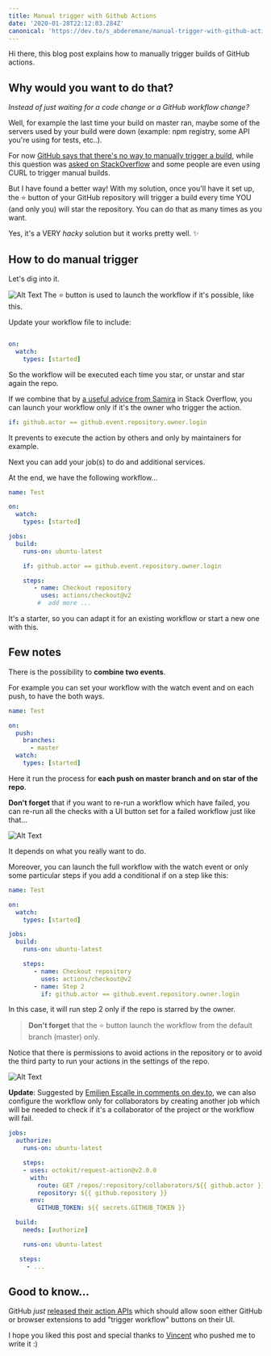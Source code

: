 ```yaml
---
title: Manual trigger with Github Actions
date: '2020-01-28T22:12:03.284Z'
canonical: 'https://dev.to/s_abderemane/manual-trigger-with-github-actions-279e'
---
```


Hi there, this blog post explains how to manually trigger builds of GitHub actions.

## Why would you want to do that?

_Instead of just waiting for a code change or a GitHub workflow change?_ 

Well, for example the last time your build on master ran, maybe some of the servers used by your build were down (example: npm registry, some API you're using for tests, etc..).

For now [GitHub says that there's no way to manually trigger a build](https://github.community/t5/GitHub-Actions/GitHub-Actions-Manual-Trigger-Approvals/td-p/31504), while this question was [asked on StackOverflow](https://stackoverflow.com/q/58933155/7087644) and some people are even using CURL to trigger manual builds.

But I have found a better way! With my solution, once you'll have it set up, the ⭐️ button of your GitHub repository will trigger a build every time YOU (and only you) will star the repository.
You can do that as many times as you want.

Yes, it's a VERY _hacky_ solution but it works pretty well. ✨

## How to do manual trigger

Let's dig into it.

![Alt Text](https://dev-to-uploads.s3.amazonaws.com/i/6oqnfhr50mczsodhp57c.gif)
The ⭐️ button is used to launch the workflow if it's possible, like this.

Update your workflow file to include:

```yaml

on:
  watch:
    types: [started]

```

So the workflow will be executed each time you star, or unstar and star again the repo.

If we combine that by [a useful advice from Samira](https://stackoverflow.com/a/58965362) in Stack Overflow, you can launch your workflow only if it's the owner who trigger the action.

```yaml
if: github.actor == github.event.repository.owner.login
```

It prevents to execute the action by others and only by maintainers for example.

Next you can add your job(s) to do and additional services.

At the end, we have the following workflow...

```yaml
name: Test

on:
  watch:
    types: [started]

jobs:
  build:
    runs-on: ubuntu-latest

    if: github.actor == github.event.repository.owner.login

    steps:
       - name: Checkout repository
         uses: actions/checkout@v2
        #  add more ...
```

It's a starter, so you can adapt it for an existing workflow or start a new one with this.

## Few notes

There is the possibility to **combine two events**.

For example you can set your workflow with the watch event and on each push, to have the both ways.

```yaml
name: Test

on:
  push:
    branches:
      - master
  watch:
    types: [started]
```

Here it run the process for **each push on master branch and on star of the repo**.

**Don't forget** that if you want to re-run a workflow which have failed,
you can re-run all the checks with a UI button set for a failed workflow just like that...

![Alt Text](https://thepracticaldev.s3.amazonaws.com/i/jm4zi3ccyfze9eyndk6g.png)

It depends on what you really want to do.

Moreover, you can launch the full workflow with the watch event or only some particular steps if you add a conditional if on a step like this:

```yaml
name: Test

on:
  watch:
    types: [started]

jobs:
  build:
    runs-on: ubuntu-latest

    steps:
       - name: Checkout repository
         uses: actions/checkout@v2
       - name: Step 2
         if: github.actor == github.event.repository.owner.login

```

In this case, it will run step 2 only if the repo is starred by the owner.

> **Don't forget** that the ⭐️ button launch the workflow from the default branch (master) only.

Notice that there is permissions to avoid actions in the repository or to avoid the third party to run your actions in the settings of the repo.

![Alt Text](https://thepracticaldev.s3.amazonaws.com/i/r40qoujp9qt08tz9lmyo.png)

**Update**: Suggested by [Emilien Escalle in comments on dev.to](https://dev.to/neilime/comment/nipi), we can also configure the workflow only for collaborators by creating another job which will be needed to check if it's a collaborator of the project or the workflow will fail.

```yaml
jobs:
  authorize:
    runs-on: ubuntu-latest

    steps:
    - uses: octokit/request-action@v2.0.0
      with:
        route: GET /repos/:repository/collaborators/${{ github.actor }}
        repository: ${{ github.repository }}
      env:
        GITHUB_TOKEN: ${{ secrets.GITHUB_TOKEN }}

  build:
    needs: [authorize]

    runs-on: ubuntu-latest

   steps:
     - ...

```

## Good to know...

GitHub _just_ [released their action APIs](https://github.blog/changelog/2020-01-27-github-actions-api-beta/) which should allow soon either GitHub or browser extensions to add "trigger workflow" buttons on their UI.

I hope you liked this post and special thanks to [Vincent](https://dev.to/vvo) who pushed me to write it :)
